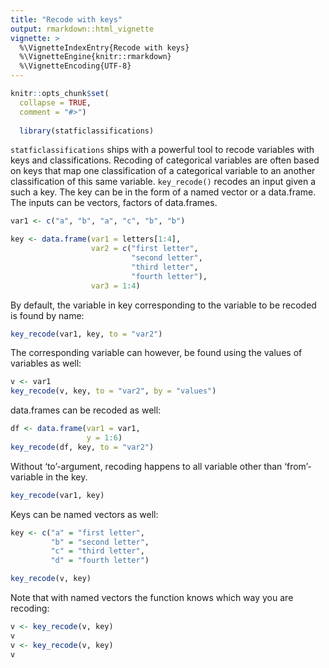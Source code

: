 ```yaml
---
title: "Recode with keys"
output: rmarkdown::html_vignette
vignette: >
  %\VignetteIndexEntry{Recode with keys}
  %\VignetteEngine{knitr::rmarkdown}
  %\VignetteEncoding{UTF-8}
---
```


```r
knitr::opts_chunk$set(
  collapse = TRUE,
  comment = "#>")
  
  library(statficlassifications)

```

`statficlassifications` ships with a powerful tool to recode variables with keys and classifications. Recoding of categorical variables are often based on keys that map one classification of a categorical variable to an another classification of this same variable. `key_recode()` recodes an input given a such a key. The key can be in the form of a named vector or a data.frame. The inputs can be vectors, factors of data.frames. 

```r
var1 <- c("a", "b", "a", "c", "b", "b")

key <- data.frame(var1 = letters[1:4],
                  var2 = c("first letter",
                           "second letter",
                           "third letter",
                           "fourth letter"),
                  var3 = 1:4)
```

By default, the variable in key corresponding to the variable to be recoded is found by name:

```r
key_recode(var1, key, to = "var2")
```
The corresponding variable can however, be found using the values of variables as well:

```r
v <- var1
key_recode(v, key, to = "var2", by = "values")
```
data.frames can be recoded as well:

```r
df <- data.frame(var1 = var1,
                 y = 1:6)
key_recode(df, key, to = "var2")
```



Without 'to'-argument, recoding happens to all variable other than 'from'-variable in the key.

```r
key_recode(var1, key)
```

Keys can be named vectors as well:

```r
key <- c("a" = "first letter",
         "b" = "second letter",
         "c" = "third letter",
         "d" = "fourth letter")
```

```r
key_recode(v, key)
```
Note that with named vectors the function knows which way you are recoding:

```r
v <- key_recode(v, key)
v
v <- key_recode(v, key)
v
```

